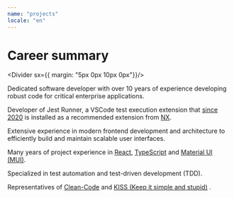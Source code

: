 ```yaml
---
name: "projects"
locale: "en"
---
```



# Career summary

<Divider sx={{ margin: "5px 0px 10px 0px"}}/>

Dedicated software developer with over 10 years of experience developing robust code for critical enterprise applications.

Developer of <Link href="#openSource" underline="none">Jest Runner</Link>, a VSCode test execution extension that [since 2020](https://github.com/nrwl/nx/issues/3868) is installed as a recommended extension from [NX](https://nx.dev/).

Extensive experience in modern frontend development and architecture to efficiently build and maintain scalable user interfaces.

Many years of project experience in [React](https://react.dev/), [TypeScript](https://www.typescriptlang.org/) and [Material UI (MUI)](https://mui.com/).

Specialized in test automation and test-driven development (TDD).

Representatives of [Clean-Code](https://gist.github.com/wojteklu/73c6914cc446146b8b533c0988cf8d29) and [KISS (Keep it simple and stupid)](https://wiki.archlinux.de/title/KISS-Prinzip) .